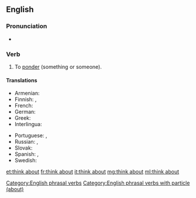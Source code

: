==English==

===Pronunciation===
* {{IPA|/θɪŋk ə.ˈbaʊt/|lang=en}}

===Verb===
{{head|en|verb|head=[[think]] [[about]]}}

# To [[ponder]] (something or someone).

====Translations====
{{trans-top|ponder}}
* Armenian: {{t|hy|մտորել|sc=Armn}}
* Finnish: {{t+|fi|ajatella}}, {{t+|fi|pohtia}}
* French: {{t+|fr|penser|alt=penser à}}
* German: {{qualifier|[[jemand]]}} {{t|de|denken an}}
* Greek: {{t+|el|αναλογίζομαι}}
* Interlingua: {{qualifier|[[alcuno]], [[alco]]}} {{t|ia|pensar a}}
{{trans-mid}}
* Portuguese: {{t|pt|pensar em}}, {{t|pt|[[pensar]] [[sobre]]}}
* Russian: {{t+|ru|обдумывать|impf|tr=obdúmyvat'}}, {{t+|ru|обдумать|pf|tr=obdúmat'}}
* Slovak: {{t|sk|myslieť|alt=myslieť o}} {{qualifier|+ locative}}
* Spanish: {{t+|es|pensar|alt=pensar en alguien}}, {{t|es|ponderar}}
* Swedish: {{t|sv|tänka på}}
{{trans-bottom}}

[[Category:English phrasal verbs]]
[[Category:English phrasal verbs with particle (about)]]

[[et:think about]]
[[fr:think about]]
[[it:think about]]
[[mg:think about]]
[[ml:think about]]